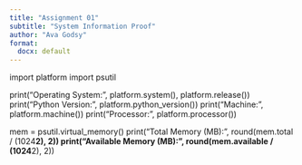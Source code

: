 ```yaml
---
title: "Assignment 01"
subtitle: "System Information Proof"
author: "Ava Godsy"
format: 
  docx: default
---
```

import platform
import psutil

print("Operating System:", platform.system(), platform.release())
print("Python Version:", platform.python_version())
print("Machine:", platform.machine())
print("Processor:", platform.processor())

mem = psutil.virtual_memory()
print("Total Memory (MB):", round(mem.total / (1024**2), 2))
print("Available Memory (MB):", round(mem.available / (1024**2), 2))